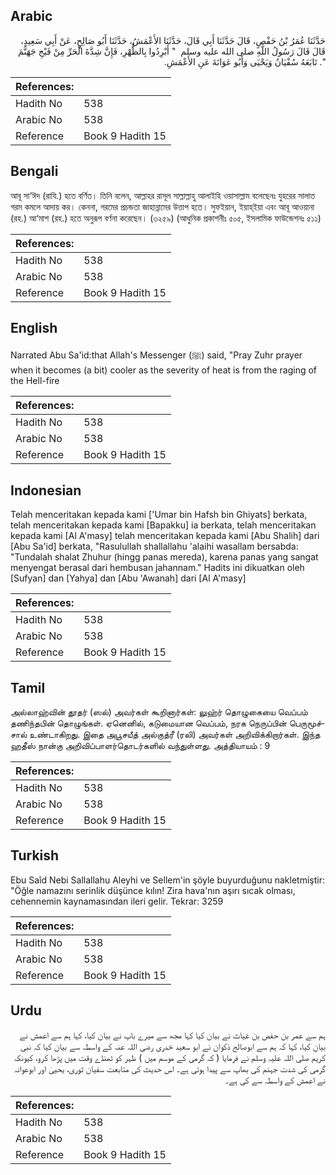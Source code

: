 ## Arabic


<div dir="rtl" lang="ar" style={{fontSize:'larger',backgroundColor:'#f8f9fa',padding:20}}>
حَدَّثَنَا عُمَرُ بْنُ حَفْصٍ، قَالَ حَدَّثَنَا أَبِي قَالَ، حَدَّثَنَا الأَعْمَشُ، حَدَّثَنَا أَبُو صَالِحٍ، عَنْ أَبِي سَعِيدٍ، قَالَ قَالَ رَسُولُ اللَّهِ صلى الله عليه وسلم ‏ "‏ أَبْرِدُوا بِالظُّهْرِ، فَإِنَّ شِدَّةَ الْحَرِّ مِنْ فَيْحِ جَهَنَّمَ ‏"‏‏.‏ تَابَعَهُ سُفْيَانُ وَيَحْيَى وَأَبُو عَوَانَةَ عَنِ الأَعْمَشِ‏.‏
</div>
<div style={{backgroundColor:'#f8f9fa',padding:20, marginBottom: 10}}><table> <thead> <tr> <th>References:</th> <th></th> </tr> </thead> <tbody><tr><td>Hadith No</td><td>538</td></tr><tr><td>Arabic No</td><td>538</td></tr><tr><td>Reference</td><td>Book 9 Hadith 15</td></tr></tbody></table></div>

## Bengali


<div dir="ltr" lang="bn" style={{fontSize:'larger',backgroundColor:'#f8f9fa',padding:20}}>
আবূ সা‘ঈদ (রাযি.) হতে বর্ণিত। তিনি বলেন, আল্লাহর রাসূল সাল্লাল্লাহু আলাইহি ওয়াসাল্লাম বলেছেনঃ যুহরের সালাত গরম কমলে আদায় কর। কেননা, গরমের প্রচন্ডতা জাহান্নামের উত্তাপ হতে। সুফইয়ান, ইয়াহ্ইয়া এবং আবূ আওয়ানা (রহ.) আ‘মাশ (রহ.) হতে অনুরূপ বর্ণনা করেছেন। (৩২৫৯) (আধুনিক প্রকাশনীঃ ৫০৫, ইসলামিক ফাউন্ডেশনঃ ৫১১)
</div>
<div style={{backgroundColor:'#f8f9fa',padding:20, marginBottom: 10}}><table> <thead> <tr> <th>References:</th> <th></th> </tr> </thead> <tbody><tr><td>Hadith No</td><td>538</td></tr><tr><td>Arabic No</td><td>538</td></tr><tr><td>Reference</td><td>Book 9 Hadith 15</td></tr></tbody></table></div>

## English


<div dir="ltr" lang="en" style={{fontSize:'larger',backgroundColor:'#f8f9fa',padding:20}}>
Narrated Abu Sa'id:that Allah's Messenger (ﷺ) said, "Pray Zuhr prayer when it becomes (a bit) cooler as the severity of heat is from the raging of the Hell-fire
</div>
<div style={{backgroundColor:'#f8f9fa',padding:20, marginBottom: 10}}><table> <thead> <tr> <th>References:</th> <th></th> </tr> </thead> <tbody><tr><td>Hadith No</td><td>538</td></tr><tr><td>Arabic No</td><td>538</td></tr><tr><td>Reference</td><td>Book 9 Hadith 15</td></tr></tbody></table></div>

## Indonesian


<div dir="ltr" lang="id" style={{fontSize:'larger',backgroundColor:'#f8f9fa',padding:20}}>
Telah menceritakan kepada kami ['Umar bin Hafsh bin Ghiyats] berkata, telah menceritakan kepada kami [Bapakku] ia berkata, telah menceritakan kepada kami [Al A'masy] telah menceritakan kepada kami [Abu Shalih] dari [Abu Sa'id] berkata, "Rasulullah shallallahu 'alaihi wasallam bersabda: "Tundalah shalat Zhuhur (hingg panas mereda), karena panas yang sangat menyengat berasal dari hembusan jahannam." Hadits ini dikuatkan oleh [Sufyan] dan [Yahya] dan [Abu 'Awanah] dari [Al A'masy]
</div>
<div style={{backgroundColor:'#f8f9fa',padding:20, marginBottom: 10}}><table> <thead> <tr> <th>References:</th> <th></th> </tr> </thead> <tbody><tr><td>Hadith No</td><td>538</td></tr><tr><td>Arabic No</td><td>538</td></tr><tr><td>Reference</td><td>Book 9 Hadith 15</td></tr></tbody></table></div>

## Tamil


<div dir="ltr" lang="ta" style={{fontSize:'larger',backgroundColor:'#f8f9fa',padding:20}}>
அல்லாஹ்வின் தூதர் (ஸல்) அவர்கள் கூறினார்கள்: லுஹ்ர் தொழுகையை வெப்பம் தணிந்தபின் தொழுங்கள். ஏனெனில், கடுமையான வெப்பம், நரக நெருப்பின் பெருமூச்சால் உண்டாகிறது. இதை அபூசயீத் அல்குத்ரீ (ரலி) அவர்கள் அறிவிக்கிறார்கள். இந்த ஹதீஸ் நான்கு அறிவிப்பாளர்தொடர்களில் வந்துள்ளது. அத்தியாயம் : 9
</div>
<div style={{backgroundColor:'#f8f9fa',padding:20, marginBottom: 10}}><table> <thead> <tr> <th>References:</th> <th></th> </tr> </thead> <tbody><tr><td>Hadith No</td><td>538</td></tr><tr><td>Arabic No</td><td>538</td></tr><tr><td>Reference</td><td>Book 9 Hadith 15</td></tr></tbody></table></div>

## Turkish


<div dir="ltr" lang="tr" style={{fontSize:'larger',backgroundColor:'#f8f9fa',padding:20}}>
Ebu Saîd Nebi Sallallahu Aleyhi ve Sellem'in şöyle buyurduğunu nakletmiştir: "Öğle namazını serinlik düşünce kılın! Zira hava'nın aşırı sıcak olması, cehennemin kaynamasından ileri gelir. Tekrar: 3259
</div>
<div style={{backgroundColor:'#f8f9fa',padding:20, marginBottom: 10}}><table> <thead> <tr> <th>References:</th> <th></th> </tr> </thead> <tbody><tr><td>Hadith No</td><td>538</td></tr><tr><td>Arabic No</td><td>538</td></tr><tr><td>Reference</td><td>Book 9 Hadith 15</td></tr></tbody></table></div>

## Urdu


<div dir="rtl" lang="ur" style={{fontSize:'larger',backgroundColor:'#f8f9fa',padding:20}}>
ہم سے عمر بن حفص بن غیاث نے بیان کیا کہا مجھ سے میرے باپ نے بیان کیا، کہا ہم سے اعمش نے بیان کیا، کہا کہ ہم سے ابوصالح ذکوان نے ابو سعید خدری رضی اللہ عنہ کے واسطہ سے بیان کیا کہ نبی کریم صلی اللہ علیہ وسلم نے فرمایا ( کہ گرمی کے موسم میں ) ظہر کو ٹھنڈے وقت میں پڑھا کرو، کیونکہ گرمی کی شدت جہنم کی بھاپ سے پیدا ہوتی ہے۔ اس حدیث کی متابعت سفیان ثوری، یحییٰ اور ابوعوانہ نے اعمش کے واسطہ سے کی ہے۔
</div>
<div style={{backgroundColor:'#f8f9fa',padding:20, marginBottom: 10}}><table> <thead> <tr> <th>References:</th> <th></th> </tr> </thead> <tbody><tr><td>Hadith No</td><td>538</td></tr><tr><td>Arabic No</td><td>538</td></tr><tr><td>Reference</td><td>Book 9 Hadith 15</td></tr></tbody></table></div>